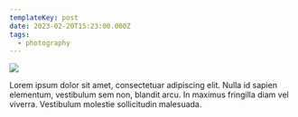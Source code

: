 ```yaml
---
templateKey: post
date: 2023-02-20T15:23:00.000Z
tags:
  - photography
---
```

![](../../static/assets/20230220-IMG_4997.jpg)

Lorem ipsum dolor sit amet, consectetuar adipiscing elit. Nulla id sapien elementum, vestibulum sem non, blandit arcu. In maximus fringilla diam vel viverra. Vestibulum molestie sollicitudin malesuada.